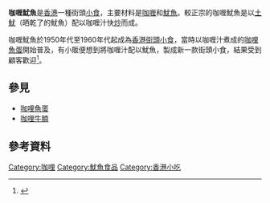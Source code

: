 {{noteTA
|1=zh-cn:小吃; zh-hk:小食;zh-mo:小食; zh-tw:小吃;
}}
'''咖喱魷魚'''是[[香港|香港]]一種街頭[[小食|小食]]，主要材料是[[咖喱|咖喱]]和[[魷魚|魷魚]]。較正宗的咖喱魷魚是以[[土魷|土魷]]（晒乾了的魷魚）配以咖喱汁快[[炒|炒]]而成。

咖喱魷魚於1950年代至1960年代起成為[[香港街頭小食|香港街頭小食]]，當時以咖喱汁煮成的[[咖哩魚蛋|咖哩魚蛋]]開始普及，有小販便想到將咖喱汁配以魷魚，製成新一款街頭小食，結果受到顧客歡迎<ref name="hk01-2019a">{{cite news |title=15分鐘自製街頭風味　魷魚有白有粉紅用邊種至啱 |url=https://www.hk01.com/%E9%A3%B2%E9%A3%9F/308401/%E5%92%96%E5%96%B1%E9%AD%B7%E9%AD%9A%E9%A3%9F%E8%AD%9C-15%E5%88%86%E9%90%98%E8%87%AA%E8%A3%BD%E8%A1%97%E9%A0%AD%E9%A2%A8%E5%91%B3-%E9%AD%B7%E9%AD%9A%E6%9C%89%E7%99%BD%E6%9C%89%E7%B2%89%E7%B4%85%E7%94%A8%E9%82%8A%E7%A8%AE%E8%87%B3%E5%95%B1 |work=香港01 |date=2019-03-20 |accessdate=2019-06-01 |archive-date=2019-06-01 |archive-url=https://web.archive.org/web/20190601083850/https://www.hk01.com/%E9%A3%B2%E9%A3%9F/308401/%E5%92%96%E5%96%B1%E9%AD%B7%E9%AD%9A%E9%A3%9F%E8%AD%9C-15%E5%88%86%E9%90%98%E8%87%AA%E8%A3%BD%E8%A1%97%E9%A0%AD%E9%A2%A8%E5%91%B3-%E9%AD%B7%E9%AD%9A%E6%9C%89%E7%99%BD%E6%9C%89%E7%B2%89%E7%B4%85%E7%94%A8%E9%82%8A%E7%A8%AE%E8%87%B3%E5%95%B1 |dead-url=no }}</ref>。

==參見==
*[[咖哩魚蛋|咖哩魚蛋]]
*[[咖哩牛腩|咖哩牛腩]]

==參考資料==
{{reflist}}

{{Food-stub}}

[[Category:咖哩|Category:咖哩]]
[[Category:魷魚食品|Category:魷魚食品]]
[[Category:香港小吃|Category:香港小吃]]